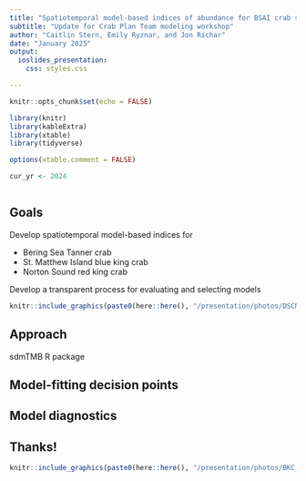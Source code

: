 ```yaml
---
title: "Spatiotemporal model-based indices of abundance for BSAI crab stocks"
subtitle: "Update for Crab Plan Team modeling workshop"
author: "Caitlin Stern, Emily Ryznar, and Jon Richar"
date: "January 2025"
output: 
  ioslides_presentation: 
    css: styles.css

---
```


```r
knitr::opts_chunk$set(echo = FALSE)
```

```r

library(knitr)
library(kableExtra)
library(xtable)
library(tidyverse)

options(xtable.comment = FALSE)

cur_yr <- 2024 



```
<style>
.forceBreak { -webkit-column-break-after: always; break-after: column; }
</style>

<style>
table {
  background-color: white !important;
  color: black !important;
}
</style>

## Goals  {.columns-2}

Develop spatiotemporal model-based indices for

- Bering Sea Tanner crab
- St. Matthew Island blue king crab
- Norton Sound red king crab

Develop a transparent process for evaluating and selecting models

<p class="forceBreak"></p>

```r

knitr::include_graphics(paste0(here::here(), "/presentation/photos/DSCN2724_n.jpg"), dpi = 450)
```

## Approach

sdmTMB R package


## Model-fitting decision points


## Model diagnostics


## Thanks!

```r

knitr::include_graphics(paste0(here::here(), "/presentation/photos/BKC_legalmale_DanUrban_n.jpg"), dpi = 450)
```

